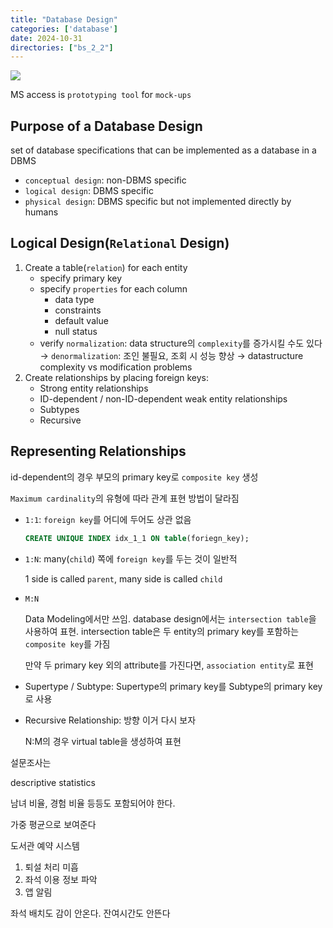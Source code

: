 ```yaml
---
title: "Database Design"
categories: ['database']
date: 2024-10-31
directories: ["bs_2_2"]
---
```


![](/img/db-thumb.jpg){.post-thumbnail}

MS access is `prototyping tool` for `mock-ups`

## Purpose of a Database Design

set of database specifications that can be implemented as a database in a DBMS

- `conceptual design`: non-DBMS specific
- `logical design`: DBMS specific
- `physical design`: DBMS specific but not implemented directly by humans

## Logical Design(`Relational` Design)

1. Create a table(`relation`) for each entity
   - specify primary key
   - specify `properties` for each column
      - data type
      - constraints
      - default value
      - null status
   - verify `normalization`: data structure의 `complexity`를 증가시킬 수도 있다
      → `denormalization`: 조인 불필요, 조회 시 성능 향상
      → datastructure complexity vs modification problems

2. Create relationships by placing foreign keys:
   - Strong entity relationships
   - ID-dependent / non-ID-dependent weak entity relationships
   - Subtypes
   - Recursive

## Representing Relationships

id-dependent의 경우 부모의 primary key로 `composite key` 생성

`Maximum cardinality`의 유형에 따라 관계 표현 방법이 달라짐

- `1:1`: `foreign key`를 어디에 두어도 상관 없음
   
   ```sql
   CREATE UNIQUE INDEX idx_1_1 ON table(foriegn_key);
   ```

- `1:N`: many(`child`) 쪽에 `foreign key`를 두는 것이 일반적
   
   1 side is called `parent`, many side is called `child`
- `M:N`
   
   Data Modeling에서만 쓰임. database design에서는 `intersection table`을 사용하여 표현.
   intersection table은 두 entity의 primary key를 포함하는 `composite key`를 가짐
   
   만약 두 primary key 외의 attribute를 가진다면, `association entity`로 표현
- Supertype / Subtype: Supertype의 primary key를 Subtype의 primary key로 사용
- Recursive Relationship: 방향 이거 다시 보자
   
   N:M의 경우 virtual table을 생성하여 표현


설문조사는

descriptive statistics

남녀 비율, 경험 비율 등등도 포함되어야 한다.

가중 평균으로 보여준다


도서관 예약 시스템

1. 퇴설 처리 미흡
2. 좌석 이용 정보 파악
3. 앱 알림

좌석 배치도 감이 안온다. 잔여시간도 안뜬다
